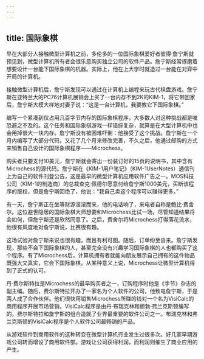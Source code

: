 ```yaml
---
---
---
```

title: 国际象棋
---




早在大部分人接触微型计算机之前，多伦多的一位国际象棋爱好者彼得·詹宁斯就预见到，微型计算机所有者会很乐意购买独立公司的软件产品。詹宁斯经常琢磨着想要设计一台能下国际象棋的机器。实际上，他在上大学时就造过一台能在对弈中开局的计算机。

接触微型计算机后，詹宁斯发现可以通过在计算机上编程来玩古代棋盘游戏。詹宁斯在亚特兰大的PC76计算机展销会上买了一台内存不到2K的KIM-1，将它带回家后，詹宁斯大模大样地对妻子说：“这是一台计算机，我要教它下国际象棋。”

编写一个紧凑到仅占用几百字节内存的国际象棋程序，大多数人对这种挑战都是唯恐避之不及的。这个任务和国际象棋游戏一样错综复杂，就算是在大型计算机中也会用掉很大一块内存。詹宁斯没有被困难吓倒：他接受了这个挑战。詹宁斯在一个月内编写了大部分代码，又花了几个月来修改完善，不久之后，他通过邮购的方式来销售自己设计的国际象棋程序——Microchess。

购买者只要支付10美元，詹宁斯就会寄出一份装订好的15页的说明书，其中含有Microchess的源代码。詹宁斯在《KIM-1用户笔记》（KIM-1UserNotes）通信刊上为自己的软件刊登公告，这是最早的微型计算机应用软件广告之一。MOS科技公司（KIM-1的制造商）的总裁查克·佩德尔愿意付给詹宁斯1000美元，买断该程序的版权，但是詹宁斯回绝了，他说：“我自己卖这个程序可以赚得更多。”

有一天，詹宁斯正在坐等财源滚滚而来，他的电话响了，来电者自称是鲍比·费舍尔。这位避世隐居的国际象棋大师想要和Microchess比试一场。尽管知道结果将会如何，但詹宁斯还是欣然同意了。之后，费舍尔将Microchess打得落花流水，他很有风度地对詹宁斯说，比赛很有趣。

这场试验对詹宁斯来说也很有趣，而且有利可图。随后，订单纷至沓来。詹宁斯发现，那些不会下国际象棋的人，甚至完全没有兴趣学习国际象棋的人也都购买了这个程序。有了Microchess后，计算机拥有者就能向朋友展示自己拥有的这件物品既强大又真实，它会下国际象棋。从某种意义上说，Microchess让微型计算机得到了正式的认可。

丹·费尔斯特拉是Microchess的最早购买者之一，订购程序时他是《字节》杂志的副主编。随后，费尔斯特拉开办了一家名为个人软件的公司，他致电詹宁斯，于是两人成了合作伙伴。他们很快用销售Microchess所赚的钱对一个名为VisiCalc的商用程序开展市场营销，VisiCalc程序是由丹·布瑞克林和鲍勃·弗兰克斯顿编写的。费尔斯特拉和詹宁斯的组合造就了业界最重要的软件公司之一。布瑞克林和弗兰克斯顿的VisiCalc程序是个人软件公司最畅销的产品。

从游戏软件到商用软件的这种转变在微型计算机行业发生过很多次。好几家早期游戏公司转而增设了商用软件部。游戏让公司获得利润，而利润则催生了商业应用的产生。